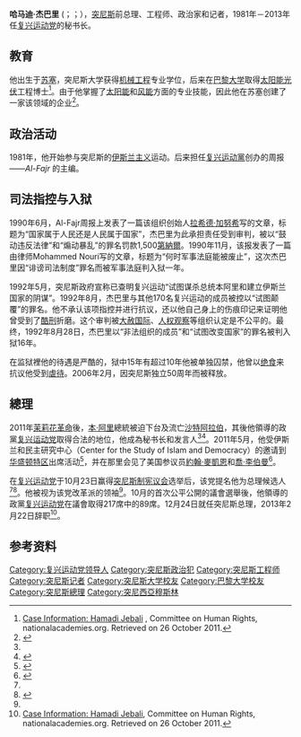 {{Infobox officeholder
|name        = 哈马迪·杰巴里<br/><small>حمادي الجبالي</small>
|image       = Hamadi Jebali.jpg
|birth_date   = {{birth date and age|1949|1|12}}
|office        = [[突尼斯总理|突尼斯总理]]
|term_start    = 2011年12月24日
|term_end      = 2013年2月22日
|predecessor   = [[贝吉·凯德·埃塞卜西|贝吉·凯德·埃塞卜西]]
|successor     = [[阿里·拉哈耶德|阿里·拉哈耶德]]
|birth_place = {{TUN}}[[苏塞|苏塞]]
|death_date  = 
|death_place = 
|party       = [[复兴运动党|复兴运动党]]
|alma_mater  = [[突尼斯大学|突尼斯大学]]<br>[[巴黎大学|巴黎大学]]
|religion    = [[伊斯兰教|伊斯兰教]]
}}
'''哈马迪·杰巴里''' ({{lang-en|Hamadi Jebali}}；{{lang-ar|حمادي الجبالي, Ḥamādī al-Ǧibālī}}；{{bd|1949年|1月12日|||catIdx=J}}），[[突尼斯|突尼斯]]前总理、工程师、政治家和记者，1981年－2013年任[[复兴运动党|复兴运动党]]的秘书长。

==教育==
他出生于[[苏塞|苏塞]]，突尼斯大学获得[[机械工程|机械工程]]专业学位，后来在[[巴黎大学|巴黎大学]]取得[[太阳能光伏|太阳能光伏]]工程博士<ref name="Case Info">[http://sites.nationalacademies.org/PGA/humanrights/PGA_051858 Case Information: Hamadi Jebali] {{Wayback|url=http://sites.nationalacademies.org/PGA/humanrights/PGA_051858 |date=20120407003552 }}, Committee on Human Rights, nationalacademies.org. Retrieved on 26 October 2011.</ref>。由于他掌握了[[太阳能|太阳能]]和[[风能|风能]]方面的专业技能，因此他在苏塞创建了一家该领域的企业<ref>{{Citation |first=Abdelaziz |last=Barrouhi |title=Hamadi Jebali: "Nous ne prétendons pas être les détenteurs de la vérité en Tunisie" |newspaper=Jeune Afrique |language=fr |date=13 May 2011 |url=http://www.jeuneafrique.com/Article/ARTJAJA2625p046-049.xml0/ |accessdate=27 October 2011 |archive-date=2015-05-31 |archive-url=https://web.archive.org/web/20150531041650/http://www.jeuneafrique.com/Article/ARTJAJA2625p046-049.xml0/ |dead-url=no }}</ref>。

== 政治活动 ==
1981年，他开始参与突尼斯的[[伊斯兰主义|伊斯兰主义]]运动。后来担任[[复兴运动黨|复兴运动黨]]创办的周报——''Al-Fajr'' 的主编。

==司法指控与入狱==
1990年6月，Al-Fajr周报上发表了一篇该组织创始人[[拉希德·加努希|拉希德·加努希]]写的文章，标题为“国家属于人民还是人民属于国家”，杰巴里为此承担责任受到审判，被以“鼓动违反法律”和“煽动暴乱”的罪名罚款1,500[[突尼斯第納爾|第納爾]]。1990年11月，该报发表了一篇由律师Mohammed Nouri写的文章，标题为“何时军事法庭能被废止”，这次杰巴里因“诽谤司法制度”罪名而被军事法庭判入狱一年。

1992年5月，突尼斯政府宣称已查明复兴运动“试图谋杀总统本阿里和建立伊斯兰国家的阴谋”。1992年8月，杰巴里与其他170名复兴运动的成员被控以“试图颠覆”的罪名。他不承认该项指控并进行抗议，还以他自己身上的伤痕印记来证明他曾受到了[[酷刑|酷刑]]折磨。这个审判被[[大赦国际|大赦国际]]、[[人权观察|人权观察]]等组织认定是不公平的。最终，1992年8月28日，杰巴里以“非法组织的成员”和“试图改变国家”的罪名被判入狱16年。

在监狱裡他的待遇是严酷的，狱中15年有超过10年他被单独囚禁，他曾以[[绝食|绝食]]来抗议他受到[[虐待|虐待]]。2006年2月，因突尼斯独立50周年而被释放。

==總理==
2011年[[茉莉花革命|茉莉花革命]]後，[[本·阿里|本·阿里]]總統被迫下台及流亡[[沙特阿拉伯|沙特阿拉伯]]，其後他領導的政黨[[复兴运动党|复兴运动党]]取得合法的地位，他成為秘书长和发言人<ref name="Case Info"/><ref name="NP">{{Citation |first=Cecile |last=Feuillatre |title=Hamadi Jebali: The face of moderate Islamism in Tunisia |newspaper=National Post |date=26 October 2011 |url=http://news.nationalpost.com/2011/10/26/hamadi-jebali-the-face-of-moderate-islamism-in-tunisia/ |accessdate=26 October 2011}}</ref>。2011年5月，他受伊斯兰和民主研究中心（Center for the Study of Islam and Democracy）的邀请到[[华盛顿特区|华盛顿特区]]出席活动<ref>{{cite web |url=http://findarticles.com/p/news-articles/political-transcript-wire/mi_8167/is_20110511/center-study-islam-democracy-holds/ai_n57470641/ |title=The Center for the Study of Islam and Democracy Holds a Discussion on "What Kind of Democracy for the New Tunisia: Islamic or Secular?" |publisher=BNET CBS Business Network |date=9 May 2011 |accessdate=21 June 2011 |archive-date=2020-06-11 |archive-url=https://web.archive.org/web/20200611084210/http://findarticles.com/?noadc=1 |dead-url=no }}</ref>，并在那里会见了美国参议员[[約翰·麥凱恩|約翰·麥凱恩]]和[[喬·李伯曼|喬·李伯曼]]<ref>{{Citation |title=Washington ready to play soft Islam card |publisher=Maghreb Confidential |date=26 May 2011 |url=http://www.africaintelligence.com/MCE/power-brokers/2011/05/26/washington-ready-to-play-soft-islam-card%2C90297027-EVE-login |accessdate=21 June 2011 |archive-date=2016-03-24 |archive-url=https://web.archive.org/web/20160324040856/http://www.africaintelligence.com/mce/power-brokers/2011/05/26/washington-ready-to-play-soft-islam-card,90297027-eve-login |dead-url=no }}</ref>。

在[[复兴运动党|复兴运动党]]于10月23日赢得[[突尼斯制宪议会|突尼斯制宪议会]]选举后，该党提名他为总理候选人<ref name="NP"/><ref>{{Citation |first=Habib |last=Toumi |title=Al Nahdha likely to front its secretary general as prime minister |newspaper=Gulf News |date=26 October 2011 |url=http://gulfnews.com/news/region/tunisia/al-nahdha-likely-to-front-its-secretary-general-as-prime-minister-1.919250 |accessdate=26 October 2011 |archive-date=2014-05-02 |archive-url=https://web.archive.org/web/20140502200705/http://gulfnews.com/news/region/tunisia/al-nahdha-likely-to-front-its-secretary-general-as-prime-minister-1.919250 |dead-url=no }}</ref>。他被视为该党改革派的领袖<ref name="NP"/>。10月的首次公平公開的議會選舉後，他領導的政黨[[复兴运动党|复兴运动党]]在議會取得217席中的89席。12月24日就任突尼斯总理，2013年2月22日辞职<ref name="Case Info">[http://sites.nationalacademies.org/PGA/humanrights/PGA_051858 Case Information: Hamadi Jebali], Committee on Human Rights, nationalacademies.org. Retrieved on 26 October 2011.</ref>。

== 参考资料 ==
{{reflist}}

{{DEFAULTSORT:Jebali, Hamadi}}
[[Category:复兴运动党领导人|Category:复兴运动党领导人]]
[[Category:突尼斯政治犯|Category:突尼斯政治犯]]
[[Category:突尼斯工程师|Category:突尼斯工程师]]
[[Category:突尼斯记者|Category:突尼斯记者]]
[[Category:突尼斯大学校友|Category:突尼斯大学校友]]
[[Category:巴黎大学校友|Category:巴黎大学校友]]
[[Category:突尼斯總理|Category:突尼斯總理]]
[[Category:突尼西亞穆斯林|Category:突尼西亞穆斯林]]